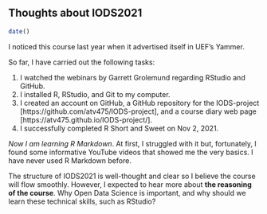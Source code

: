 
## Thoughts about IODS2021 

```r

date()

```
I noticed this course last year when it advertised itself in UEF’s Yammer.

So far, I have carried out the following tasks:

1. I watched the webinars by Garrett Grolemund regarding RStudio and GitHub.
2. I installed R, RStudio, and Git to my computer.
3. I created an account on GitHub, a GitHub repository for the IODS-project [https://github.com/atv475/IODS-project], and a course diary web page [https://atv475.github.io/IODS-project/].
4. I successfully completed R Short and Sweet on Nov 2, 2021.

*Now I am learning R Markdown*. At first, I struggled with it but, fortunately, I found some informative YouTube videos that showed me the very basics. I have never used R Markdown before.

The structure of IODS2021 is well-thought and clear so I believe the course will flow smoothly. However, I expected to hear more about **the reasoning of the course**. Why Open Data Science is important, and why should we learn these technical skills, such as RStudio?



